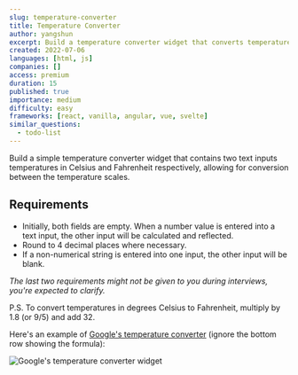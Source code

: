 ```yaml
---
slug: temperature-converter
title: Temperature Converter
author: yangshun
excerpt: Build a temperature converter widget that converts temperature values between Celsius and Fahrenheit
created: 2022-07-06
languages: [html, js]
companies: []
access: premium
duration: 15
published: true
importance: medium
difficulty: easy
frameworks: [react, vanilla, angular, vue, svelte]
similar_questions:
  - todo-list
---
```


Build a simple temperature converter widget that contains two text inputs temperatures in Celsius and Fahrenheit respectively, allowing for conversion between the temperature scales.

## Requirements

- Initially, both fields are empty. When a number value is entered into a text input, the other input will be calculated and reflected.
- Round to 4 decimal places where necessary.
- If a non-numerical string is entered into one input, the other input will be blank.

_The last two requirements might not be given to you during interviews, you're expected to clarify._

P.S. To convert temperatures in degrees Celsius to Fahrenheit, multiply by 1.8 (or 9/5) and add 32.

Here's an example of [Google's temperature converter](https://www.google.com/search?q=celsius+to+fahrenheit) (ignore the bottom row showing the formula):

![Google's temperature converter widget](/img/questions/temperature-converter/google-search-temperature-converter.png)
